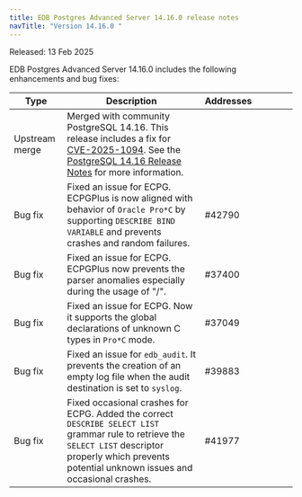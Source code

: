 ```yaml
---
title: EDB Postgres Advanced Server 14.16.0 release notes
navTitle: "Version 14.16.0 "
---
```


Released: 13 Feb 2025

EDB Postgres Advanced Server 14.16.0  includes the following enhancements and bug fixes:

| Type           | Description                                                                                                                                                                                                                                                         | Addresses&nbsp;&nbsp;&nbsp;&nbsp;&nbsp;&nbsp;&nbsp;&nbsp;&nbsp;&nbsp;&nbsp;&nbsp;&nbsp;&nbsp;&nbsp; |
|----------------|---------------------------------------------------------------------------------------------------------------------------------------------------------------------------------------------------------------------------------------------------------------------|-----------------------------------------------------------------------------------------------------|
| Upstream merge | Merged with community PostgreSQL 14.16. This release includes a fix for [CVE-2025-1094](https://www.postgresql.org/support/security/CVE-2025-1094/). See the [PostgreSQL 14.16 Release Notes](https://www.postgresql.org/docs/release/14.16/) for more information. |                                                                                                     |
| Bug&nbsp;fix   | Fixed an issue for ECPG. ECPGPlus is now aligned with behavior of `Oracle Pro*C` by supporting `DESCRIBE BIND VARIABLE` and prevents crashes and random failures.                                                                                                   | #42790                                                                                              |
| Bug&nbsp;fix   | Fixed an issue for ECPG. ECPGPlus now prevents the parser anomalies especially during the usage of "/".                                                                                                                                                             | #37400                                                                                              |
| Bug&nbsp;fix   | Fixed an issue for ECPG. Now it supports the global declarations of unknown C types in `Pro*C` mode.                                                                                                                                                                | #37049                                                                                              |
| Bug&nbsp;fix   | Fixed an issue for `edb_audit`. It prevents the creation of an empty log file when the audit destination is set to `syslog`.                                                                                                                                        | #39883                                                                                              |
| Bug&nbsp;fix   | Fixed occasional crashes for ECPG. Added the correct `DESCRIBE SELECT LIST` grammar rule to retrieve the `SELECT LIST` descriptor properly which prevents potential unknown issues and occasional crashes.                                                          | #41977                                                                                              |